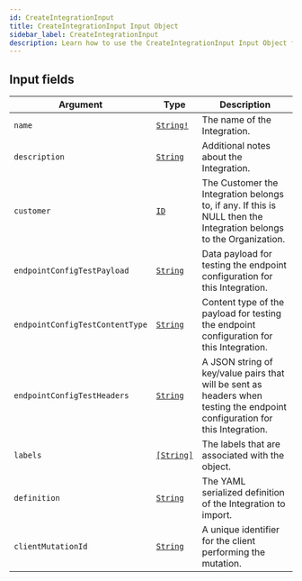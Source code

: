 ```yaml
---
id: CreateIntegrationInput
title: CreateIntegrationInput Input Object
sidebar_label: CreateIntegrationInput
description: Learn how to use the CreateIntegrationInput Input Object for Builder's API.
---
```


## Input fields

| Argument                        | Type                                       | Description                                                                                                                 |
| ------------------------------- | ------------------------------------------ | --------------------------------------------------------------------------------------------------------------------------- |
| `name`                          | [`String!`](/docs/composer/builder/api/schema/scalar/String.mdx)  | The name of the Integration.                                                                                                |
| `description`                   | [`String`](/docs/composer/builder/api/schema/scalar/String.mdx)   | Additional notes about the Integration.                                                                                     |
| `customer`                      | [`ID`](/docs/composer/builder/api/schema/scalar/ID.mdx)           | The Customer the Integration belongs to, if any. If this is NULL then the Integration belongs to the Organization.          |
| `endpointConfigTestPayload`     | [`String`](/docs/composer/builder/api/schema/scalar/String.mdx)   | Data payload for testing the endpoint configuration for this Integration.                                                   |
| `endpointConfigTestContentType` | [`String`](/docs/composer/builder/api/schema/scalar/String.mdx)   | Content type of the payload for testing the endpoint configuration for this Integration.                                    |
| `endpointConfigTestHeaders`     | [`String`](/docs/composer/builder/api/schema/scalar/String.mdx)   | A JSON string of key/value pairs that will be sent as headers when testing the endpoint configuration for this Integration. |
| `labels`                        | [`[String]`](/docs/composer/builder/api/schema/scalar/String.mdx) | The labels that are associated with the object.                                                                             |
| `definition`                    | [`String`](/docs/composer/builder/api/schema/scalar/String.mdx)   | The YAML serialized definition of the Integration to import.                                                                |
| `clientMutationId`              | [`String`](/docs/composer/builder/api/schema/scalar/String.mdx)   | A unique identifier for the client performing the mutation.                                                                 |
